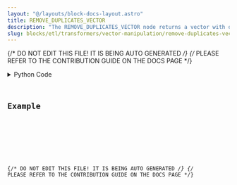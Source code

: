```yaml
---
layout: "@/layouts/block-docs-layout.astro"
title: REMOVE_DUPLICATES_VECTOR
description: "The REMOVE_DUPLICATES_VECTOR node returns a vector with only unique elements."
slug: blocks/etl/transformers/vector-manipulation/remove-duplicates-vector
---
```


{/* DO NOT EDIT THIS FILE! IT IS BEING AUTO GENERATED */}
{/* PLEASE REFER TO THE CONTRIBUTION GUIDE ON THE DOCS PAGE */}


<PythonDocsDisplay docstring={docstring} />
<details>
<summary>Python Code</summary>



<Code code={pythonCode} lang="py" wrap theme="dracula" />

[Find this Flojoy Block on GitHub](https://github.com/flojoy-ai/blocks/blob/main/blocks/ETL/TRANSFORMERS/VECTOR_MANIPULATION/REMOVE_DUPLICATES_VECTOR/REMOVE_DUPLICATES_VECTOR.py)

</details>

## Example


<GetHelpWidget />


<AppDisplay app={app} blockName="REMOVE_DUPLICATES_VECTOR" client:visible />


<Example />

{/* DO NOT EDIT THIS FILE! IT IS BEING AUTO GENERATED */}
{/* PLEASE REFER TO THE CONTRIBUTION GUIDE ON THE DOCS PAGE */}

